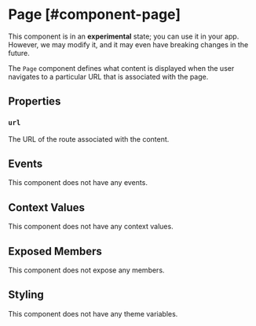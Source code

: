 
# Page [#component-page]

<Callout type="info" emoji="ℹ️">This component is in an **experimental** state; you can use it in your app. However, we may modify it, and it may even have breaking changes in the future.</Callout>

The `Page` component defines what content is displayed when the user navigates to a particular URL that is associated with the page.

## Properties

### `url`

The URL of the route associated with the content.

## Events

This component does not have any events.

## Context Values

This component does not have any context values.

## Exposed Members

This component does not expose any members.

## Styling

This component does not have any theme variables.
